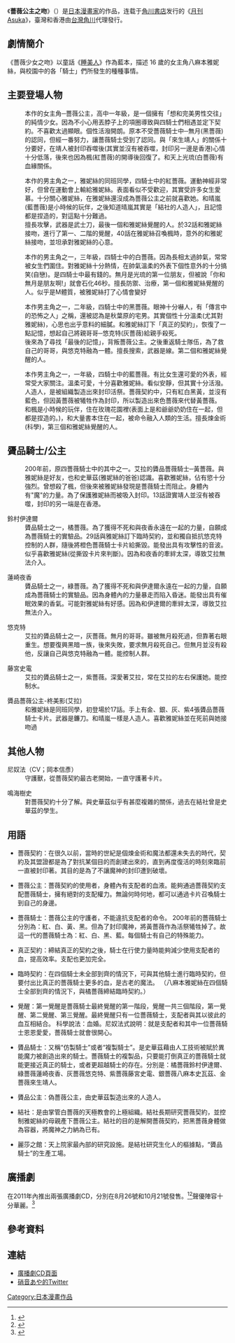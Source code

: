 {{Infobox animanga/Headerofja
|標題=薔薇公主之吻
|圖像= 
|尺寸= 
|說明= 
|日文名稱=薔薇嬢のキス
|英文名稱= Kiss of Rose Princess
|假名=ばらじょうのきす
|羅馬字= barajou no kiss
|類型= 戀愛、喜劇、逆後宮、神魔
}}
{{Infobox animanga/name
|作品原名=薔薇嬢のキス
|官方譯名=薔薇公主之吻 
|正式譯名= {{flagicon|Taiwan}}{{flagicon|HK}}薔薇公主之吻
|常用譯名= 薔薇千金之吻、薔薇公主的kiss
}}
{{Infobox animanga/Manga
|標題= 
|作者= {{link-ja|硝音綾|硝音 あや}}
|作畫= 
|出版社= [[角川書店|角川書店]]
|其他出版社= {{flagicon|Taiwan}}{{flagicon|HK}} [[台灣角川|台灣角川]]
|連載雜誌= [[月刊Asuka|月刊Asuka]]
|label= 
|網路= 
|發售日= 
|開始= 2008年10月號
|結束= 2012年2月號
|冊數= {{flagicon|Japan}}9冊<br>{{flagicon|Taiwan}}{{flagicon|HK}}9冊 
|話數= 40話
|其他= 
|版權=
}}
{{Infobox animanga/Footerofja}}
《'''薔薇公主之吻'''》（{{lang-ja|薔薇嬢のキス}}）是[[日本|日本]][[漫畫家|漫畫家]]{{link-ja|硝音綾|硝音 あや}}的作品，连载于[[角川書店|角川書店]]发行的《[[月刊Asuka|月刊Asuka]]》，臺灣和香港由[[台灣角川|台灣角川]]代理發行。

== 劇情簡介 ==
《薔薇少女之吻》以童話《[[睡美人|睡美人]]》作為藍本，描述 16 歲的女主角八麻本雅妮絲，與校園中的各「騎士」們所發生的種種事情。

== 主要登場人物 ==
;{{nihongo|八麻本雅妮絲|八麻本アニス（やまもと　あにす）|CV：平野绫}}
:本作的女主角─薔薇公主，高中一年級，是一個擁有「想和完美男性交往」的純情少女。因為不小心用丟脖子上的項圈導致與四騎士們相遇並定下契約。不喜歡太過顯眼。個性活潑開朗。原本不受薔薇騎士中─無月(黑薔薇)的認同，但經一番努力，讓薔薇騎士受到了認同。與「來生靖人」的關係十分要好，在靖人被封印吞噬後(其實並沒有被吞噬，封印另一邊是香港)心情十分低落，後來也因為楓(紅薔薇)的開導後回復了。和天上光琉(白薔薇)有血緣關係。

;{{nihongo|緋賀楓|緋賀 楓（ひか　かえで）|CV：中村悠一}}
:本作的男主角之一，雅妮絲的同班同學，四騎士中的紅薔薇。運動神經非常好，但曾在運動會上輸給雅妮絲。表面看似不受歡迎，其實受許多女生愛慕。十分關心雅妮絲，在雅妮絲還沒成為薔薇公主之前就喜歡她。和晴嵐(藍薔薇)是小時候的玩伴，之後知道晴嵐其實是「結社的人造人」，且記憶都是捏造的，對這點十分難過。
:擅長攻擊，武器是武士刀，最後一個和雅妮絲覺醒的人。於32話和雅妮絲接吻，進行了第一、二階的覺醒，40話在雅妮絲召喚楓時，意外的和雅妮絲接吻，並坦承對雅妮絲的心意。

;{{nihongo|天上光琉|天上 光琉（てんじょう　みつる）|CV：神谷浩史}}
:本作的男主角之一，三年級，四騎士中的白薔薇。因為長相太過帥氣，常常被女生們圍住。對雅妮絲十分熱情，在帥氣溫柔的外表下個性意外的十分搞笑(自戀)。是四騎士中最有錢的。無月是光琉的第一位朋友，但被說「你和無月是朋友啊!」就會石化46秒。擅長防禦、治療，第一個和雅妮絲覺醒的人。似乎是M體質，被雅妮絲打了心情會變好

;{{nihongo|藏間 無月|蔵間 無月（くらま　むつき）|CV：津田健次郎}}
:本作男主角之一，二年級，四騎士中的黑薔薇。眼神十分嚇人，有「傳言中的恐怖之人」之稱，還被認為是秋葉原的宅男。其實個性十分溫柔(尤其對雅妮絲)，心思也出乎意料的細膩。和雅妮絲訂下「真正的契約」，恢復了一點記憶，想起自己將親哥哥─悠克特(灰薔薇)給親手殺死。
:後來為了尋找「最後的記憶」，背叛薔薇公主。之後重返騎士隊伍，為了救自己的哥哥，與悠克特融為一體。擅長搜索，武器是線。第二個和雅妮絲覺醒的人。

;{{nihongo|淺木 晴嵐|浅木 晴嵐（あさぎ　せいれん）|CV：福山潤}}
:本作男主角之一，一年級，四騎士中的藍薔薇。有比女生還可愛的外表，經常受大家關注。溫柔可愛，十分喜歡雅妮絲。看似安靜，但其實十分活潑。人造人，是被組織製造出來封印活祭。薔薇契約中，只有紅白黑黃，並沒有藍色，但因黃薔薇被犧牲作為封印，所以製造出來色薔薇來代替黃薔薇。
:和楓是小時候的玩伴，住在玫瑰花園裡(表面上是和爺爺奶奶住在一起，但都是捏造的。)，和大量書本住在一起，被命令融入人類的生活。擅長煉金術(科學)，第三個和雅妮絲覺醒的人。

== 贗品騎士/公主 ==
;{{nihongo|來生靖人|来生 ハルト（きすぎ　はると）|CV：宫野真守}}
:200年前，原四薔薇騎士中的其中之一。艾拉的贗品薔薇騎士─黃薔薇。與雅妮絲是好友，也和史華茲(雅妮絲的爸爸)認識。喜歡雅妮絲，佔有慾十分強烈。曾想殺了楓，但後來被雅妮絲發現是薔薇騎士而阻止。身體內有"魔"的力量。為了保護雅妮絲而被吸入封印。13話證實靖人並沒有被吞噬，封印的另一端是在香港。

;鈴村伊達爾
:贗品騎士之一，橘薔薇。為了獲得不死和與夜香永遠在一起的力量，自願成為薔薇騎士的實驗品。29話與雅妮絲訂下臨時契約，並和獨自抵抗悠克特控制的人群，隨後將橙色薔薇騎士卡片給撕毀。能發出具有攻擊性的音波。似乎喜歡雅妮絲(從撕毀卡片來判斷)。因為和夜香的牽絆太深，導致艾拉無法介入。

;蓮崎夜香
:贗品騎士之一，綠薔薇。為了獲得不死和與伊達爾永遠在一起的力量，自願成為薔薇騎士的實驗品。因為身體內的力量暴走而陷入昏迷。能發出具有催眠效果的香氣。可能對雅妮絲有好感。因為和伊達爾的牽絆太深，導致艾拉無法介入。

;悠克特
:艾拉的贗品騎士之一，灰薔薇。無月的哥哥。雖被無月殺死過，但靠著右眼重生。想要復興黑暗一族，後來失敗，要求無月殺死自己。但無月並沒有殺他，反讓自己與悠克特融為一體。能控制人群。

;藤宮史電
:艾拉的贗品騎士之一，紫薔薇。深愛著艾拉，常在艾拉的左右保護她。能控制水。

;贗品薔薇公主-柊美影(艾拉)
:和雅妮絲是同班同學，初登場於17話。手上有金、銀、灰、紫4張贗品薔薇騎士卡片。武器是鐮刀。和晴嵐一樣是人造人。喜歡雅妮絲並在死前與她接吻過

== 其他人物 ==
;尼奴法（CV；岡本信彥）
:守護獸，從薔薇契約最古老開始，一直守護著卡片。

;鳴海樹史
:對薔薇契約十分了解。與史華茲似乎有甚麼複雜的關係，過去在結社曾是史華茲的學生。

== 用語 ==
* 薔薇契約：在很久以前，當時的世紀是個煉金術和魔法都還未失去的時代，契約及其盟證都是為了對抗某個目的而創建出來的，直到再度復活的時刻來臨前一直被封印著。其目的是為了不讓魔神的封印遭到破壞。

* 薔薇公主：薔薇契約的使用者，身體內有支配者的血液。能夠通過薔薇契約支配薔薇騎士，擁有絕對的支配權力。無論何時何地，都可以通過卡片召喚騎士到自己的身邊。

* 薔薇騎士：薔薇公主的守護者，不能違抗支配者的命令。 200年前的薔薇騎士分別為：紅、白、黃、黑。但為了封印魔神，將黃薔薇作為活祭犧牲掉了。故這一代的薔薇騎士為：紅、白、黑、藍。每個騎士有自己的特殊能力。

* 真正契約：締結真正的契約之後，騎士在行使力量時能夠減少使用支配者的血，提高效率。支配也更加完全。

* 臨時契約：在四個騎士未全部到齊的情況下，可與其他騎士進行臨時契約，但要付出比真正的薔薇騎士更多的血，是古老的魔法。 （八麻本雅妮絲在四個騎士全部到齊的情況下，與橘薔薇締結臨時契約。）

* 覺醒：第一覺醒是薔薇騎士最終覺醒的第一階段，覺醒一共三個階段，第一覺醒、第二覺醒、第三覺醒。最終覺醒只有一位薔薇騎士，支配者與其以彼此的血互相結合。 科學說法：血婚。尼奴法式說明：就是支配者和其中一位薔薇騎士恩恩愛愛，薔薇騎士就會很開心。

* 贗品騎士：又稱“仿製騎士”或者“複製騎士”。是史華茲藉由人工技術被賦於異能魔力被創造出來的騎士。薔薇騎士的複製品，只要能打倒真正的薔薇騎士就能更接近真正的騎士，或者更超越騎士的存在。分別是：橘薔薇鈴村伊達爾、綠薔薇蓮崎夜香、灰薔薇悠克特、紫薔薇藤宮史電、銀薔薇八麻本史瓦茲、金薔薇來生靖人。

* 贗品公主：偽薔薇公主，由史華茲製造出來的人造人。

* 結社：是由掌管白薔薇的天極教會的上極組織。結社長期研究薔薇契約，並控制雅妮絲的母親產下薔薇公主。結社的目的是解開薔薇契約，把黑薔薇身體做為容器，將魔神之力納為已有。

* 麗莎之館：天上院家最內部的研究設施。是結社研究生化人的樞據點，“贗品騎士”的生產工場。

== 廣播劇 ==
在2011年內推出兩張廣播劇CD，分別在8月26號和10月21號發售。<ref>{{cite news|title=硝音あや「薔薇嬢のキス」グッズ発売。ドラマCD2巻も|url=http://natalie.mu/comic/news/22479|publisher=[[Natalie_(網站)|Natalie]]|date=2009-10-15|accessdate=2014-05-06|archive-date=2014-05-06|archive-url=https://web.archive.org/web/20140506061254/http://natalie.mu/comic/news/22479|dead-url=no}}</ref><ref>{{cite news|title=硝音あや「薔薇嬢のキス」ドラマCD化決定|url=http://natalie.mu/comic/news/16015|publisher=[[Natalie_(網站)|Natalie]]|date=2009-04-30|accessdate=2014-05-06|archive-date=2014-05-06|archive-url=https://web.archive.org/web/20140506053548/http://natalie.mu/comic/news/16015|dead-url=no}}</ref>聲優陣容十分華麗。<ref>{{cite news|title=新たな騎士「黄薔薇」登場！！アニスと彼らの関係は…？　Drama CD「薔薇嬢のキス　～rose2～」から、豪華声優陣のコメント到着！|url=http://www.animate.tv/news/details.php?id=1254373815|publisher=animate.tv|date=2009-10-01|accessdate=2014-05-06|archive-date=2014-05-06|archive-url=https://web.archive.org/web/20140506043836/http://www.animate.tv/news/details.php?id=1254373815|dead-url=no}}</ref>

==參考資料==
<references/>
== 連結 ==
*[https://web.archive.org/web/20130319205042/http://www.marine-e.co.jp/sakuhin/bara-jyo/ 廣播劇CD頁面]
*[https://twitter.com/shouoto 硝音あや的Twitter] {{Wayback|url=https://twitter.com/shouoto |date=20140504150333 }}

[[Category:日本漫畫作品|Category:日本漫畫作品]]